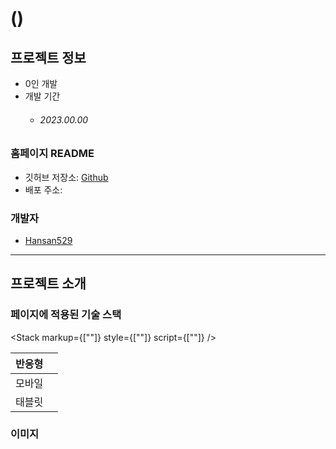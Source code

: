 
#  ()

## 프로젝트 정보

- 0인 개발  
- 개발 기간 
    - ###### 2023.00.00

### 홈페이지 README

- 깃허브 저장소: <a target="_blank" href="">Github</a>
- 배포 주소: <a target="_blank" href=""></a>

### 개발자

 - [Hansan529](https://github.com/Hansan529)

---

## 프로젝트 소개

### 페이지에 적용된 기술 스택

<Stack markup={[""]} style={[""]} script={[""]} />

| 반응형 |  |
| --- | --- |
| 모바일 |  |
| 태블릿 |  |



### 이미지